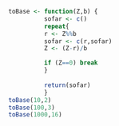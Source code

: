 ```r
toBase <- function(Z,b) {
          sofar <- c()
          repeat{
          r <- Z%%b
          sofar <- c(r,sofar)
          Z <- (Z-r)/b

          if (Z==0) break
          }
          
          return(sofar)
          }
toBase(10,2)
toBase(100,3)
toBase(1000,16)
```          